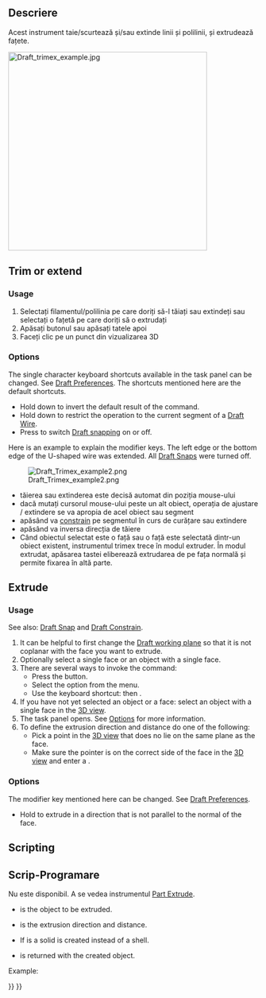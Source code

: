 <languages/>

{{Docnav
|[[Draft_Offset|Offset]]
|[[Draft_Stretch|Stretch]]
|[[Draft_Workbench|Draft]]
|IconL=Draft_Offset.svg
|IconR=Draft_Stretch.svg
|IconC=Workbench_Draft.svg
}}

<div class="mw-translate-fuzzy">
{{GuiCommand/ro
|Name=Draft Trimex
|Name/ro=Draft Trimex
|MenuLocation=Draft  → Trim/Extend
|Workbenches=[[Draft_Workbench/ro|Draft]], [[Arch_Workbench/ro|Arch]]
|Shortcut={{KEY|T}} {{KEY|R}}
|SeeAlso=[[Part Extrude/ro|Part Extrude]]
}}
</div>

<span id="Description"></span>
==Descriere==

<div class="mw-translate-fuzzy">
Acest instrument taie/scurtează și/sau extinde linii și polilinii, și extrudează fațete.
</div>

[[Image:Draft trimex example.jpg|400px]]
{{Caption|Top: a Draft Wire extended and then trimmed.<br>
Bottom: a face extruded into a solid body.}}

==Trim or extend==

===Usage===

<div class="mw-translate-fuzzy">
# Selectați filamentul/polilinia pe care doriți să-l tăiați sau extindeți sau selectați o fațetă pe care doriți să o extrudați
# Apăsați butonul {{KEY|[[Image:Draft Trimex.png|16px]] [[Draft Trimex]]}}  sau apăsați tatele {{KEY | T}} apoi  {{KEY|R}}
# Faceți clic pe un punct din vizualizarea 3D
</div>

===Options===

The single character keyboard shortcuts available in the task panel can be changed. See [[Draft_Preferences|Draft Preferences]]. The shortcuts mentioned here are the default shortcuts.

* Hold down {{KEY|Alt}} to invert the default result of the command.
* Hold down {{KEY|Shift}} to restrict the operation to the current segment of a [[Draft_Wire|Draft Wire]].
* Press {{KEY|S}} to switch [[Draft_Snap|Draft snapping]] on or off.

Here is an example to explain the modifier keys. The left edge or the bottom edge of the U-shaped wire was extended. All [[Draft_Snap|Draft Snaps]] were turned off.

[[Image:Draft_Trimex_example2.png]]

<div class="mw-translate-fuzzy">
* tăierea sau extinderea este decisă automat din poziția mouse-ului
* dacă mutați cursorul mouse-ului peste un alt obiect, operația de ajustare / extindere se va apropia de acel obiect sau segment
* apăsând {{KEY | SHIFT}} va [[Draft_Constrain | constrain]] pe segmentul în curs de curățare sau extindere
* apăsând {{KEY | ALT}} va inversa direcția de tăiere
* Când obiectul selectat este o față sau o față este selectată dintr-un obiect existent, instrumentul trimex trece în modul extruder. În modul extrudat, apăsarea tastei {{KEY | SHIFT}} eliberează extrudarea de pe fața normală și permite fixarea în altă parte.
</div>

==Extrude==

===Usage===

See also: [[Draft_Snap|Draft Snap]] and [[Draft_Constrain|Draft Constrain]].

# It can be helpful to first change the [[Draft_SelectPlane|Draft working plane]] so that it is not coplanar with the face you want to extrude.
# Optionally select a single face or an object with a single face.
# There are several ways to invoke the command:
#* Press the {{Button|[[Image:Draft_Trimex.svg|16px]] [[Draft_Trimex|Draft Trimex]]}} button.
#* Select the {{MenuCommand|Modification → [[Image:Draft_Trimex.svg|16px]] Trimex}} option from the menu.
#* Use the keyboard shortcut: {{KEY|T}} then {{KEY|R}}.
# If you have not yet selected an object or a face: select an object with a single face in the [[3D_view|3D view]].
# The {{MenuCommand|Trimex}} task panel opens. See [[#Options_2|Options]] for more information.
# To define the extrusion direction and distance do one of the following:
#* Pick a point in the [[3D_view|3D view]] that does no lie on the same plane as the face.
#* Make sure the pointer is on the correct side of the face in the [[3D_view|3D view]] and enter a {{MenuCommand|Distance}}.

===Options===

The modifier key mentioned here can be changed. See [[Draft_Preferences|Draft Preferences]].

* Hold {{KEY|Shift}} to extrude in a direction that is not parallel to the normal of the face.

==Scripting==

<div class="mw-translate-fuzzy">
== Scrip-Programare ==
</div>

<div class="mw-translate-fuzzy">
Nu este disponibil. A se vedea instrumentul [[Part Extrude]].
</div>

{{Code|code=
extrusion = extrude(obj, vector, solid=False)
}}

* {{incode|obj}} is the object to be extruded.
* {{incode|vector}} is the extrusion direction and distance.
* If {{incode|solid}} is {{incode|True}} a solid is created instead of a shell.
* {{incode|extrusion}} is returned with the created object.

Example:

{{Code|code=
import FreeCAD as App
import Draft

doc = App.newDocument()

rectangle = Draft.make_rectangle(1500, 500)
doc.recompute()

vector = App.Vector(0, 0, 300)
solid = Draft.extrude(rectangle, vector, solid=True)
doc.recompute()
}}


{{Docnav
|[[Draft_Offset|Offset]]
|[[Draft_Stretch|Stretch]]
|[[Draft_Workbench|Draft]]
|IconL=Draft_Offset.svg
|IconR=Draft_Stretch.svg
|IconC=Workbench_Draft.svg
}}

{{Draft Tools navi{{#translation:}}}}
{{Userdocnavi{{#translation:}}}}
